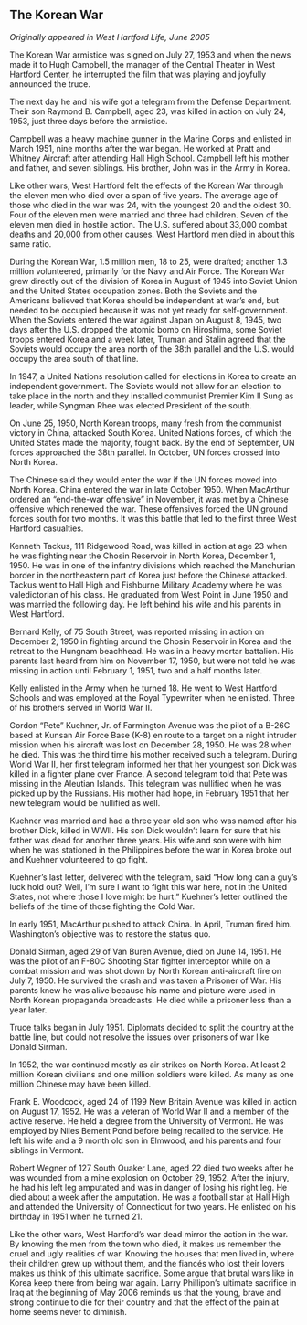 ## The Korean War {-}

*Originally appeared in West Hartford Life, June 2005*

The Korean War armistice was signed on July 27, 1953 and when the news made it to Hugh Campbell, the manager of the Central Theater in West Hartford Center, he interrupted the film that was playing and joyfully announced the truce.

The next day he and his wife got a telegram from the Defense Department. Their son Raymond B. Campbell, aged 23, was killed in action on July 24, 1953, just three days before the armistice.

Campbell was a heavy machine gunner in the Marine Corps and enlisted in March 1951, nine months after the war began. He worked at Pratt and Whitney Aircraft after attending Hall High School. Campbell left his mother and father, and seven siblings. His brother, John was in the Army in Korea.

Like other wars, West Hartford felt the effects of the Korean War through the eleven men who died over a span of five years. The average age of those who died in the war was 24, with the youngest 20 and the oldest 30. Four of the eleven men were married and three had children. Seven of the eleven men died in hostile action. The U.S. suffered about 33,000 combat deaths and 20,000 from other causes. West Hartford men died in about this same ratio.

During the Korean War, 1.5 million men, 18 to 25, were drafted; another 1.3 million volunteered, primarily for the Navy and Air Force. The Korean War grew directly out of the division of Korea in August of 1945 into Soviet Union and the United States occupation zones. Both the Soviets and the Americans believed that Korea should be independent at war’s end, but needed to be occupied because it was not yet ready for self-government. When the Soviets entered the war against Japan on August 8, 1945, two days after the U.S. dropped the atomic bomb on Hiroshima, some Soviet troops entered Korea and a week later, Truman and Stalin agreed that the Soviets would occupy the area north of the 38th parallel and the U.S. would occupy the area south of that line.

In 1947, a United Nations resolution called for elections in Korea to create an independent government. The Soviets would not allow for an election to take place in the north and they installed communist Premier Kim Il Sung as leader, while Syngman Rhee was elected President of the south.

On June 25, 1950, North Korean troops, many fresh from the communist victory in China, attacked South Korea. United Nations forces, of which the United States made the majority, fought back. By the end of September, UN forces approached the 38th parallel. In October, UN forces crossed into North Korea.

The Chinese said they would enter the war if the UN forces moved into North Korea. China entered the war in late October 1950. When MacArthur ordered an “end-the-war offensive” in November, it was met by a Chinese offensive which renewed the war. These offensives forced the UN ground forces south for two months. It was this battle that led to the first three West Hartford casualties.

Kenneth Tackus, 111 Ridgewood Road, was killed in action at age 23 when he was fighting near the Chosin Reservoir in North Korea, December 1, 1950. He was in one of the infantry divisions which reached the Manchurian border in the northeastern part of Korea just before the Chinese attacked. Tackus went to Hall High and Fishburne Military Academy where he was valedictorian of his class. He graduated from West Point in June 1950 and was married the following day. He left behind his wife and his parents in West Hartford.

Bernard Kelly, of 75 South Street, was reported missing in action on December 2, 1950 in fighting around the Chosin Reservoir in Korea and the retreat to the Hungnam beachhead. He was in a heavy mortar battalion. His parents last heard from him on November 17, 1950, but were not told he was missing in action until February 1, 1951, two and a half months later.

Kelly enlisted in the Army when he turned 18. He went to West Hartford Schools and was employed at the Royal Typewriter when he enlisted. Three of his brothers served in World War II.

Gordon “Pete” Kuehner, Jr. of Farmington Avenue was the pilot of a B-26C based at Kunsan Air Force Base (K-8) en route to a target on a night intruder mission when his aircraft was lost on December 28, 1950. He was 28 when he died. This was the third time his mother received such a telegram. During World War II, her first telegram informed her that her youngest son Dick was killed in a fighter plane over France. A second telegram told that Pete was missing in the Aleutian Islands. This telegram was nullified when he was picked up by the Russians. His mother had hope, in February 1951 that her new telegram would be nullified as well.

Kuehner was married and had a three year old son who was named after his brother Dick, killed in WWII. His son Dick wouldn’t learn for sure that his father was dead for another three years. His wife and son were with him when he was stationed in the Philippines before the war in Korea broke out and Kuehner volunteered to go fight.

Kuehner’s last letter, delivered with the telegram, said “How long can a guy’s luck hold out? Well, I’m sure I want to fight this war here, not in the United States, not where those I love might be hurt.” Kuehner’s letter outlined the beliefs of the time of those fighting the Cold War.

In early 1951, MacArthur pushed to attack China. In April, Truman fired him. Washington’s objective was to restore the status quo.

Donald Sirman, aged 29 of Van Buren Avenue, died on June 14, 1951. He was the pilot of an F-80C Shooting Star fighter interceptor while on a combat mission and was shot down by North Korean anti-aircraft fire on July 7, 1950. He survived the crash and was taken a Prisoner of War. His parents knew he was alive because his name and picture were used in North Korean propaganda broadcasts. He died while a prisoner less than a year later.

Truce talks began in July 1951. Diplomats decided to split the country at the battle line, but could not resolve the issues over prisoners of war like Donald Sirman.

In 1952, the war continued mostly as air strikes on North Korea. At least 2 million Korean civilians and one million soldiers were killed. As many as one million Chinese may have been killed.

Frank E. Woodcock, aged 24 of 1199 New Britain Avenue was killed in action on August 17, 1952. He was a veteran of World War II and a member of the active reserve. He held a degree from the University of Vermont. He was employed by Niles Bement Pond before being recalled to the service. He left his wife and a 9 month old son in Elmwood, and his parents and four siblings in Vermont.

Robert Wegner of 127 South Quaker Lane, aged 22 died two weeks after he was wounded from a mine explosion on October 29, 1952. After the injury, he had his left leg amputated and was in danger of losing his right leg. He died about a week after the amputation. He was a football star at Hall High and attended the University of Connecticut for two years. He enlisted on his birthday in 1951 when he turned 21.

Like the other wars, West Hartford’s war dead mirror the action in the war. By knowing the men from the town who died, it makes us remember the cruel and ugly realities of war. Knowing the houses that men lived in, where their children grew up without them, and the fiancés who lost their lovers makes us think of this ultimate sacrifice. Some argue that brutal wars like in Korea keep there from being war again. Larry Phillipon’s ultimate sacrifice in Iraq at the beginning of May 2006 reminds us that the young, brave and strong continue to die for their country and that the effect of the pain at home seems never to diminish.
